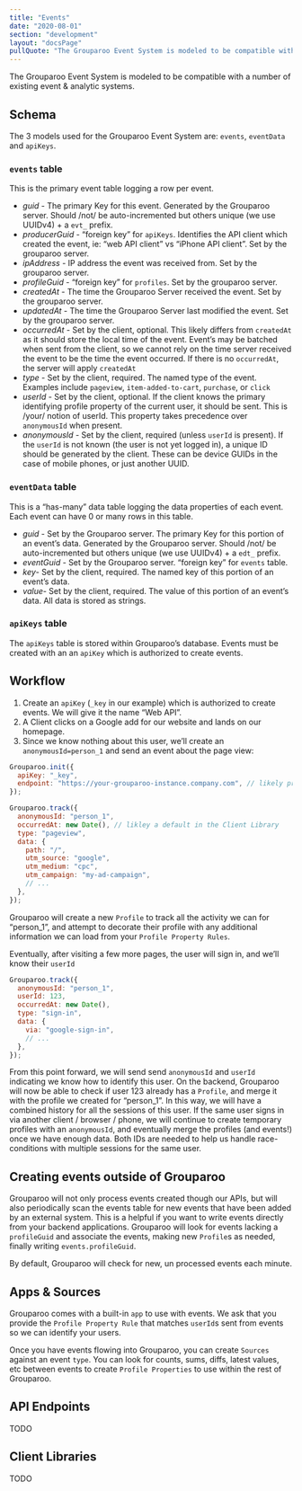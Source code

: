 ```yaml
---
title: "Events"
date: "2020-08-01"
section: "development"
layout: "docsPage"
pullQuote: "The Grouparoo Event System is modeled to be compatible with a number of existing event & analytic systems."
---
```


The Grouparoo Event System is modeled to be compatible with a number of existing event & analytic systems.

## Schema

The 3 models used for the Grouparoo Event System are: `events`, `eventData` and `apiKeys`.

### `events` table

This is the primary event table logging a row per event.

- _guid_ - The primary Key for this event. Generated by the Grouparoo server. Should /not/ be auto-incremented but others unique (we use UUIDv4) + a `evt_` prefix.
- _producerGuid_ - “foreign key” for `apiKeys`. Identifies the API client which created the event, ie: “web API client” vs “iPhone API client”. Set by the grouparoo server.
- _ipAddress_ - IP address the event was received from. Set by the grouparoo server.
- _profileGuid_ - “foreign key” for `profiles`. Set by the grouparoo server.
- _createdAt_ - The time the Grouparoo Server received the event. Set by the grouparoo server.
- _updatedAt_ - The time the Grouparoo Server last modified the event. Set by the grouparoo server.
- _occurredAt_ - Set by the client, optional. This likely differs from `createdAt` as it should store the local time of the event. Event’s may be batched when sent from the client, so we cannot rely on the time server received the event to be the time the event occurred. If there is no `occurredAt`, the server will apply `createdAt`
- _type_ - Set by the client, required. The named type of the event. Examples include `pageview`, `item-added-to-cart`, `purchase`, or `click`
- _userId_ - Set by the client, optional. If the client knows the primary identifying profile property of the current user, it should be sent. This is /your/ notion of userId. This property takes precedence over `anonymousId` when present.
- _anonymousId_ - Set by the client, required (unless `userId` is present). If the `userId` is not known (the user is not yet logged in), a unique ID should be generated by the client. These can be device GUIDs in the case of mobile phones, or just another UUID.

### `eventData` table

This is a “has-many” data table logging the data properties of each event. Each event can have 0 or many rows in this table.

- _guid_ - Set by the Grouparoo server. The primary Key for this portion of an event’s data. Generated by the Grouparoo server. Should /not/ be auto-incremented but others unique (we use UUIDv4) + a `edt_` prefix.
- _eventGuid_ - Set by the Grouparoo server. “foreign key” for `events` table.
- _key_- Set by the client, required. The named key of this portion of an event’s data.
- _value_- Set by the client, required. The value of this portion of an event’s data. All data is stored as strings.

### `apiKeys` table

The `apiKeys` table is stored within Grouparoo’s database. Events must be created with an an `apiKey` which is authorized to create events.

## Workflow

1. Create an `apiKey` (`_key` in our example) which is authorized to create events. We will give it the name “Web API”.
2. A Client clicks on a Google add for our website and lands on our homepage.
3. Since we know nothing about this user, we’ll create an `anonymousId=person_1` and send an event about the page view:

```js
Grouparoo.init({
  apiKey: "_key",
  endpoint: "https://your-grouparoo-instance.company.com", // likely pre-set by the client library
});

Grouparoo.track({
  anonymousId: "person_1",
  occurredAt: new Date(), // likley a default in the Client Library
  type: "pageview",
  data: {
    path: "/",
    utm_source: "google",
    utm_medium: "cpc",
    utm_campaign: "my-ad-campaign",
    // ...
  },
});
```

Grouparoo will create a new `Profile` to track all the activity we can for “person_1”, and attempt to decorate their profile with any additional information we can load from your `Profile Property Rules`.

Eventually, after visiting a few more pages, the user will sign in, and we’ll know their `userId`

```js
Grouparoo.track({
  anonymousId: "person_1",
  userId: 123,
  occurredAt: new Date(),
  type: "sign-in",
  data: {
    via: "google-sign-in",
    // ...
  },
});
```

From this point forward, we will send send `anonymousId` and `userId` indicating we know how to identify this user. On the backend, Grouparoo will now be able to check if user 123 already has a `Profile`, and merge it with the profile we created for “person_1”. In this way, we will have a combined history for all the sessions of this user. If the same user signs in via another client / browser / phone, we will continue to create temporary profiles with an `anonymousId`, and eventually merge the profiles (and events!) once we have enough data. Both IDs are needed to help us handle race-conditions with multiple sessions for the same user.

## Creating events outside of Grouparoo

Grouparoo will not only process events created though our APIs, but will also periodically scan the events table for new events that have been added by an external system. This is a helpful if you want to write events directly from your backend applications. Grouparoo will look for events lacking a `profileGuid` and associate the events, making new `Profile`s as needed, finally writing `events.profileGuid`.

By default, Grouparoo will check for new, un processed events each minute.

## Apps & Sources

Grouparoo comes with a built-in `app` to use with events. We ask that you provide the `Profile Property Rule` that matches `userId`s sent from events so we can identify your users.

Once you have events flowing into Grouparoo, you can create `Sources` against an event `type`. You can look for counts, sums, diffs, latest values, etc between events to create `Profile Properties` to use within the rest of Grouparoo.

## API Endpoints

TODO

## Client Libraries

TODO
